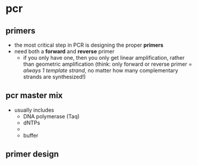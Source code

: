# pcr

## primers
- the most critical step in PCR is designing the proper **primers**
- need both a **forward** and **reverse** primer
    - if you only have one, then you only get linear amplification, rather than geometric amplification (think: only forward or reverse primer = _always 1 template strand_, no matter how many complementary strands are synthesized!)

## pcr master mix
- usually includes
    - DNA polymerase (Taq)
    - dNTPs
    - <C chem="\ce{MgCl2}" />
    - buffer

## primer design